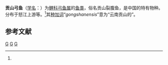 {{Speciesbox
| genus = Racoma
| species = gongshanensis
| authority = Tsao, 1964<ref name='id6219'>{{cite web| url =http://www.bioinfo.cn/db05/BjdwSpecies.php?action=view&id=6219| title =贡山弓鱼| work =中国动物物种编目数据库| publisher =中国科学院微生物研究所| author =中国科学院动物研究所| accessdate =2009-04-11| deadurl =yes| archiveurl =https://web.archive.org/web/20160305082351/http://www.bioinfo.cn/db05/BjdwSpecies.php?action=view&id=6219| archivedate =2016-03-05}}</ref>
}}

'''贡山弓鱼'''（[[学名|学名]]：{{lang|la|''Racoma gongshanensis''}}）为[[鲤科|鲤科]][[弓鱼属|弓鱼属]]的[[鱼类|鱼类]]，俗名贡山裂腹鱼，是中国的特有物种。分布于怒江上游等。<ref name='id6219'/>其[[种加词|种加词]]“''gongshanensis''”意为“云南贡山的”。

== 参考文献 ==
{{reflist}}

{{Taxonbar}}

[[Category:弓鱼属|G]]
[[Category:1964年描述的鱼类|G]]
[[Category:中国特有种|G]]


{{鯉形目小作品}}